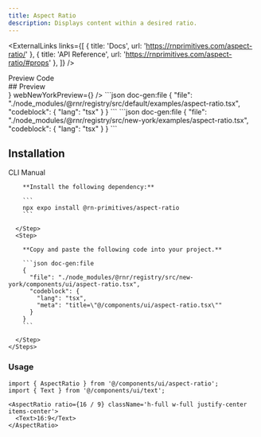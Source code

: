 ```yaml
---
title: Aspect Ratio
description: Displays content within a desired ratio.
---
```



<ExternalLinks
  links={[
    { title: 'Docs', url: 'https://rnprimitives.com/aspect-ratio/' },
    { title: 'API Reference', url: 'https://rnprimitives.com/aspect-ratio/#props' },
  ]}
/>

<div className="h-5"/>

<Tabs defaultValue="preview">
  <TabsList>
    <TabsTrigger value="preview">Preview</TabsTrigger>
    <TabsTrigger value="code">Code</TabsTrigger>
  </TabsList>
  <TabsContent value="preview">
    <div id="preview" className='*:hidden scroll-m-20' aria-hidden>
      ## Preview
    </div> 
    <PreviewCard 
      copyContent={aspectRatioPreview} 
      webPreview={<AspectRatioPreview />}
      webNewYorkPreview={<AspectRatioNewYorkPreview />}
    />
  </TabsContent>
  <TabsContent value="code">
    <ShowIfStyle style="default">
    ```json doc-gen:file
    {
      "file": "./node_modules/@rnr/registry/src/default/examples/aspect-ratio.tsx",
      "codeblock": {
        "lang": "tsx"
      }
    }
    ```
    </ShowIfStyle>
    <ShowIfStyle style="new-york">
    ```json doc-gen:file
    {
      "file": "./node_modules/@rnr/registry/src/new-york/examples/aspect-ratio.tsx",
      "codeblock": {
        "lang": "tsx"
      }
    }
    ```
    </ShowIfStyle>
  </TabsContent>
</Tabs>


## Installation

<Tabs defaultValue="cli">
  <TabsList>
    <TabsTrigger id="cli" value="cli">CLI</TabsTrigger>
    <TabsTrigger id="manual" value="manual">Manual</TabsTrigger>
  </TabsList>
  <TabsContent value="cli">
     <CommandTabs args={["add", "aspect-ratio"]}/>
  </TabsContent>
  <TabsContent value="manual">
    <Steps> 
      <Step>
 
        **Install the following dependency:**

        ```
        npx expo install @rn-primitives/aspect-ratio
        ```

      </Step>
      <Step>
 
        **Copy and paste the following code into your project.**

        ```json doc-gen:file
        {
          "file": "./node_modules/@rnr/registry/src/new-york/components/ui/aspect-ratio.tsx",
          "codeblock": {
            "lang": "tsx",
            "meta": "title=\"@/components/ui/aspect-ratio.tsx\""
          }
        }
        ```
 
      </Step>
    </Steps>

  </TabsContent>
</Tabs>

### Usage

```tsx
import { AspectRatio } from '@/components/ui/aspect-ratio';
import { Text } from '@/components/ui/text';
```

```tsx
<AspectRatio ratio={16 / 9} className='h-full w-full justify-center items-center'>
  <Text>16:9</Text>
</AspectRatio>
```